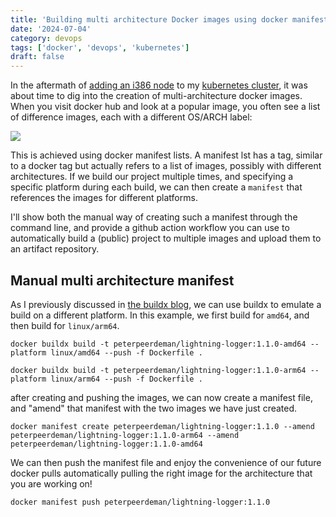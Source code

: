 ```yaml
---
title: 'Building multi architecture Docker images using docker manifest lists'
date: '2024-07-04'
category: devops
tags: ['docker', 'devops', 'kubernetes']
draft: false
---
```


In the aftermath of [adding an i386 node](./why-i-am-adding-virtualisation-with-proxmox-to-my-infrastructure) to my [kubernetes cluster](./kubernetes-cluster-build-with-raspberry-pi-and-poe-hats), it was about time to dig into the creation of multi-architecture docker images. When you visit docker hub and look at a popular image, you often see a list of difference images, each with a different OS/ARCH label:

![](../assets/images/2024-07-04-multiarch.png)

This is achieved using docker manifest lists. A manifest lst has a tag, similar to a docker tag but actually refers to a list of images, possibly with different architectures. If we build our project multiple times, and specifying a specific platform during each build, we can then create a `manifest` that references the images for different platforms.

I'll show both the manual way of creating such a manifest through the command line, and provide a github action workflow you can use to automatically build a (public) project to multiple images and upload them to an artifact repository.

## Manual multi architecture manifest

As I previously discussed in [the buildx blog](./building-raspberry-pi-arm64-images-on-desktop-using-docker-buildx), we can use buildx to emulate a build on a different platform. In this example, we first build for `amd64`, and then build for `linux/arm64`.

```
docker buildx build -t peterpeerdeman/lightning-logger:1.1.0-amd64 --platform linux/amd64 --push -f Dockerfile .

docker buildx build -t peterpeerdeman/lightning-logger:1.1.0-arm64 --platform linux/arm64 --push -f Dockerfile .
```

after creating and pushing the images, we can now create a manifest file, and "amend" that manifest with the two images we have just created. 

```
docker manifest create peterpeerdeman/lightning-logger:1.1.0 --amend peterpeerdeman/lightning-logger:1.1.0-arm64 --amend peterpeerdeman/lightning-logger:1.1.0-amd64
```

We can then push the manifest file and enjoy the convenience of our future docker pulls automatically pulling the right image for the architecture that you are working on!

```
docker manifest push peterpeerdeman/lightning-logger:1.1.0
```
